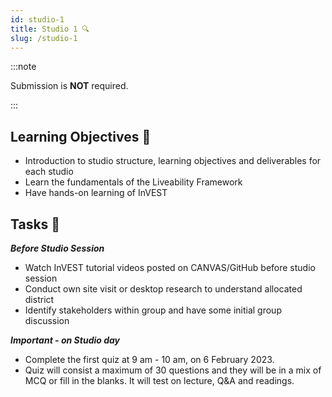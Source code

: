 ```yaml
---
id: studio-1
title: Studio 1 🔍
slug: /studio-1
---
```





<StudioType type="working"/>

:::note 

Submission is __NOT__ required. 

:::

## Learning Objectives 🎯

- Introduction to studio structure, learning objectives and deliverables for each studio
- Learn the fundamentals of the Liveability Framework 
- Have hands-on learning of InVEST

## Tasks 🔨
***Before Studio Session***
- Watch InVEST tutorial videos posted on CANVAS/GitHub before studio session
- Conduct own site visit or desktop research to understand allocated district
- Identify stakeholders within group and have some initial group discussion

***Important - on Studio day***
- Complete the first quiz at 9 am - 10 am, on 6 February 2023.
- Quiz will consist a maximum of 30 questions and they will be in a mix of MCQ or fill in the blanks. It will test on lecture, Q&A and readings.
